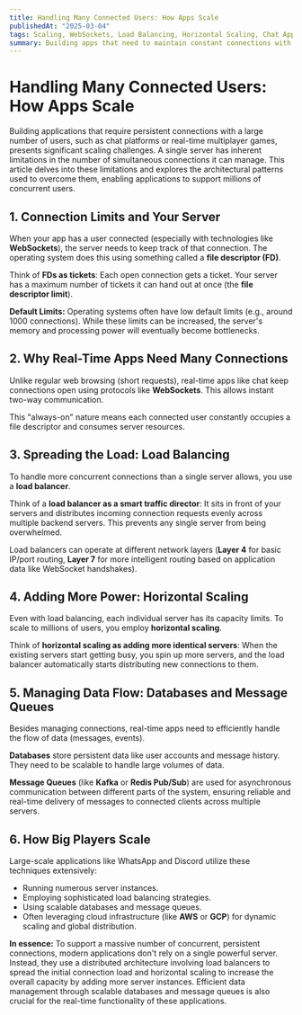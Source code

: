 ```yaml
---
title: Handling Many Connected Users: How Apps Scale
publishedAt: "2025-03-04"
tags: Scaling, WebSockets, Load Balancing, Horizontal Scaling, Chat Apps, AWS
summary: Building apps that need to maintain constant connections with many users (like chat or real-time games) requires careful planning. This article explains how a single server has limitations on the number of simultaneous connections it can handle due to operating system constraints (like file descriptors). It then details how techniques like load balancing (distributing connections across multiple servers) and horizontal scaling (adding more servers) are used to overcome these limits and support millions of concurrent users.
---
```


# Handling Many Connected Users: How Apps Scale

Building applications that require persistent connections with a large number of users, such as chat platforms or real-time multiplayer games, presents significant scaling challenges. A single server has inherent limitations in the number of simultaneous connections it can manage. This article delves into these limitations and explores the architectural patterns used to overcome them, enabling applications to support millions of concurrent users.

## 1. Connection Limits and Your Server

When your app has a user connected (especially with technologies like **WebSockets**), the server needs to keep track of that connection. The operating system does this using something called a **file descriptor (FD)**.

Think of **FDs as tickets**: Each open connection gets a ticket. Your server has a maximum number of tickets it can hand out at once (the **file descriptor limit**).

**Default Limits:** Operating systems often have low default limits (e.g., around 1000 connections). While these limits can be increased, the server's memory and processing power will eventually become bottlenecks.

## 2. Why Real-Time Apps Need Many Connections

Unlike regular web browsing (short requests), real-time apps like chat keep connections open using protocols like **WebSockets**. This allows instant two-way communication.

This "always-on" nature means each connected user constantly occupies a file descriptor and consumes server resources.

## 3. Spreading the Load: Load Balancing

To handle more concurrent connections than a single server allows, you use a **load balancer**.

Think of a **load balancer as a smart traffic director**: It sits in front of your servers and distributes incoming connection requests evenly across multiple backend servers. This prevents any single server from being overwhelmed.

Load balancers can operate at different network layers (**Layer 4** for basic IP/port routing, **Layer 7** for more intelligent routing based on application data like WebSocket handshakes).

## 4. Adding More Power: Horizontal Scaling

Even with load balancing, each individual server has its capacity limits. To scale to millions of users, you employ **horizontal scaling**.

Think of **horizontal scaling as adding more identical servers**: When the existing servers start getting busy, you spin up more servers, and the load balancer automatically starts distributing new connections to them.

## 5. Managing Data Flow: Databases and Message Queues

Besides managing connections, real-time apps need to efficiently handle the flow of data (messages, events).

**Databases** store persistent data like user accounts and message history. They need to be scalable to handle large volumes of data.

**Message Queues** (like **Kafka** or **Redis Pub/Sub**) are used for asynchronous communication between different parts of the system, ensuring reliable and real-time delivery of messages to connected clients across multiple servers.

## 6. How Big Players Scale

Large-scale applications like WhatsApp and Discord utilize these techniques extensively:

- Running numerous server instances.
- Employing sophisticated load balancing strategies.
- Using scalable databases and message queues.
- Often leveraging cloud infrastructure (like **AWS** or **GCP**) for dynamic scaling and global distribution.

**In essence:** To support a massive number of concurrent, persistent connections, modern applications don't rely on a single powerful server. Instead, they use a distributed architecture involving load balancers to spread the initial connection load and horizontal scaling to increase the overall capacity by adding more server instances. Efficient data management through scalable databases and message queues is also crucial for the real-time functionality of these applications.

